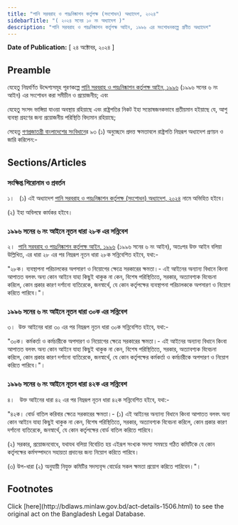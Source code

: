 ```yaml
---
title: "পানি সরবরাহ ও পয়ঃনিষ্কাশন কর্তৃপক্ষ (সংশোধন) অধ্যাদেশ, ২০২৪"
sidebarTitle: "( ২০২৪ সনের ১০ নং অধ্যাদেশ )"
description: "পানি সরবরাহ ও পয়ঃনিষ্কাশন কর্তৃপক্ষ আইন, ১৯৯৬ এর সংশোধনকল্পে প্রণীত অধ্যাদেশ"
---
```


**Date of Publication:** [ ২৪ অক্টোবর, ২০২৪ ]

## Preamble

যেহেতু নিম্নবর্ণিত উদ্দেশ্যসমূহ পূরণকল্পে [পানি সরবরাহ ও পয়ঃনিষ্কাশন কর্তৃপক্ষ আইন, ১৯৯৬](/laws/act-804 "পানি সরবরাহ ও পয়ঃনিষ্কাশন কর্তৃপক্ষ আইন, ১৯৯৬") (১৯৯৬ সনের ৬ নং আইন) এর সংশোধন করা সমীচীন ও প্রয়োজনীয়; এবং

যেহেতু সংসদ ভাঙ্গিয়া যাওয়া অবস্থায় রহিয়াছে এবং রাষ্ট্রপতির নিকট ইহা সন্তোষজনকভাবে প্রতীয়মান হইয়াছে যে, আশু ব্যবস্থা গ্রহণের জন্য প্রয়োজনীয় পরিস্থিতি বিদ্যমান রহিয়াছে;

সেহেতু [গণপ্রজাতন্ত্রী বাংলাদেশের সংবিধান](/act-957.html "গণপ্রজাতন্ত্রী বাংলাদেশের সংবিধান")ের ৯৩ (১) অনুচ্ছেদে প্রদত্ত ক্ষমতাবলে রাষ্ট্রপতি নিম্নরূপ অধ্যাদেশ প্রণয়ন ও জারি করিলেন:-

## Sections/Articles

### সংক্ষিপ্ত শিরোনাম ও প্রবর্তন

১।   (১) এই অধ্যাদেশ [পানি সরবরাহ ও পয়ঃনিষ্কাশন কর্তৃপক্ষ (সংশোধন) অধ্যাদেশ, ২০২৪](/laws/act-1506 "পানি সরবরাহ ও পয়ঃনিষ্কাশন কর্তৃপক্ষ (সংশোধন) অধ্যাদেশ, ২০২৪") নামে অভিহিত হইবে।

(২) ইহা অবিলম্বে কার্যকর হইবে।

### ১৯৯৬ সনের ৬ নং আইনে নূতন ধারা ২৮ক এর সন্নিবেশ

২।  [পানি সরবরাহ ও পয়ঃনিষ্কাশন কর্তৃপক্ষ আইন, ১৯৯৬](/laws/act-804 "পানি সরবরাহ ও পয়ঃনিষ্কাশন কর্তৃপক্ষ আইন, ১৯৯৬") (১৯৯৬ সনের ৬ নং আইন), অতঃপর উক্ত আইন বলিয়া উল্লিখিত, এর ধারা ২৮ এর পর নিম্নরূপ নূতন ধারা ২৮ক সন্নিবেশিত হইবে, যথা:-

"২৮ক। ব্যবস্থাপনা পরিচালকের অপসারণ ও নিয়োগের ক্ষেত্রে সরকারের ক্ষমতা।- এই আইনের অন্যান্য বিধানে কিংবা আপাতত বলবৎ অন্য কোন আইনে যাহা কিছুই থাকুক না কেন, বিশেষ পরিস্থিতিতে, সরকার, অত্যাবশ্যক বিবেচনা করিলে, কোন প্রকার কারণ দর্শানো ব্যতিরেকে, জনস্বার্থে, যে কোন কর্তৃপক্ষের ব্যবস্থাপনা পরিচালককে অপসারণ ও নিয়োগ করিতে পারিবে।"।

### ১৯৯৬ সনের ৬ নং আইনে নূতন ধারা ৩০ক এর সন্নিবেশ

৩।  উক্ত আইনের ধারা ৩০ এর পর নিম্নরূপ নূতন ধারা ৩০ক সন্নিবেশিত হইবে, যথা:-

"৩০ক। কর্মকর্তা ও কর্মচারীকে অপসারণ ও নিয়োগের ক্ষেত্রে সরকারের ক্ষমতা।- এই আইনের অন্যান্য বিধানে কিংবা আপাতত বলবৎ অন্য কোন আইনে যাহা কিছুই থাকুক না কেন, বিশেষ পরিস্থিতিতে, সরকার, অত্যাবশ্যক বিবেচনা করিলে, কোন প্রকার কারণ দর্শানো ব্যতিরেকে, জনস্বার্থে, যে কোন কর্তৃপক্ষের কর্মকর্তা ও কর্মচারীকে অপসারণ ও নিয়োগ করিতে পারিবে।"।

### ১৯৯৬ সনের ৬ নং আইনে নূতন ধারা ৪২ক এর সন্নিবেশ

৪।   উক্ত আইনের ধারা ৪২ এর পর নিম্নরূপ নূতন ধারা ৪২ক সন্নিবেশিত হইবে, যথা:-

"৪২ক। বোর্ড বাতিল করিবার ক্ষেত্রে সরকারের ক্ষমতা।- (১) এই আইনের অন্যান্য বিধানে কিংবা আপাতত বলবৎ অন্য কোন আইনে যাহা কিছুই থাকুক না কেন, বিশেষ পরিস্থিতিতে, সরকার, অত্যাবশ্যক বিবেচনা করিলে, কোন প্রকার কারণ দর্শানো ব্যতিরেকে, জনস্বার্থে, যে কোন কর্তৃপক্ষের বোর্ড বাতিল করিতে পারিবে।

(২) সরকার, প্রয়োজনবোধে, যথাযথ বলিয়া বিবেচিত হয় এইরূপ সংখ্যক সদস্য সমন্বয়ে গঠিত কমিটিকে যে কোন কর্তৃপক্ষের কর্মসম্পাদনে সহায়তা প্রদানের জন্য নিয়োগ করিতে পারিবে।

(৩) উপ-ধারা (২) অনুযায়ী নিযুক্ত কমিটির সদস্যবৃন্দ বোর্ডের সকল ক্ষমতা প্রয়োগ করিতে পারিবেন।"।

## Footnotes

<Note>
  Click [here](http://bdlaws.minlaw.gov.bd/act-details-1506.html) to see the original act on the Bangladesh Legal Database.
</Note>
